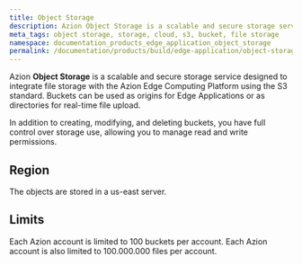 ```yaml
---
title: Object Storage
description: Azion Object Storage is a scalable and secure storage service designed to integrate file storage with the Azion Edge Computing Platform using the S3 standard.
meta_tags: object storage, storage, cloud, s3, bucket, file storage
namespace: documentation_products_edge_application_object_storage
permalink: /documentation/products/build/edge-application/object-storage/
---
```


Azion **Object Storage** is a scalable and secure storage service designed to integrate file storage with the Azion Edge Computing Platform using the S3 standard. Buckets can be used as origins for Edge Applications or as directories for real-time file upload.

In addition to creating, modifying, and deleting buckets, you have full control over storage use, allowing you to manage read and write permissions.

## Region

The objects are stored in a us-east server.

## Limits

Each Azion account is limited to 100 buckets per account. Each Azion account is also limited to 100.000.000 files per account.
